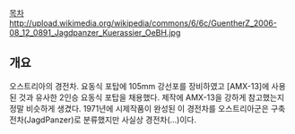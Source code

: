[[목차]]
http://upload.wikimedia.org/wikipedia/commons/6/6c/GuentherZ_2006-08_12_0891_Jagdpanzer_Kuerassier_OeBH.jpg
== 개요 ==
오스트리아의 경전차. 요동식 포탑에 105mm 강선포를 장비하였고 [AMX-13]에 사용된 것과 유사한 2인승 요동식 포탑을 채용했다. 제작에 AMX-13을 강하게 참고했는지 정말 비슷하게 생겼다. 1971년에 시제작품이 완성된 이 경전차를 오스트리아군은 구축전차(JagdPanzer)로 분류했지만 사실상 경전차(...)이다. 
